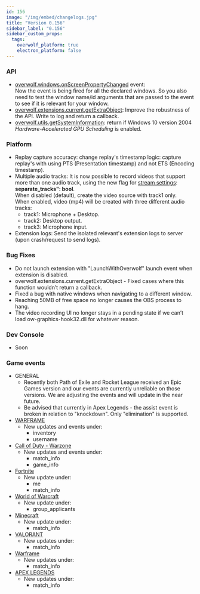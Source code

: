 ```yaml
---
id: 156
image: "/img/embed/changelogs.jpg"
title: "Version 0.156"
sidebar_label: "0.156"
sidebar_custom_props:
  tags:
    overwolf_platform: true
    electron_platform: false
---
```


### API

* [overwolf.windows.onScreenPropertyChanged](/api/windows#onscreenpropertychanged) event:  
  Now the event is being fired for all the declared windows. So you also need to test the window name/id arguments that are passed to the event to see if it is relevant for your window.
* [overwolf.extensions.current.getExtraObject](/api/extensions/current#getextraobjectname-callback): Improve the robustness of the API. Write to log and return a callback.
* [overwolf.utils.getSystemInformation](/api/utils#getsysteminformationcallback): return if Windows 10 version 2004 *Hardware-Accelerated GPU Scheduling* is enabled. 

### Platform

* Replay capture accuracy: change replay's timestamp logic: capture replay's with using PTS (Presentation timestamp) and not ETS (Encoding timestamp).
* Multiple audio tracks: It is now possible to record videos that support more than one audio track, using the new flag for [stream settings](/api/streaming#streamsettings-object): **separate_tracks": bool**.  
  When disabled (default), create the video source with track1 only.  
  When enabled, video (mp4) will be created with three different audio tracks:
  * track1: Microphone + Desktop.
  * track2: Desktop output.
  * track3: Microphone input.  
* Extension logs: Send the isolated relevant's extension logs to server (upon crash/request to send logs).

### Bug Fixes

* Do not launch extension with "LaunchWithOverwolf" launch event when extension is disabled. 
* overwolf.extensions.current.getExtraObject - Fixed cases where this function wouldn’t return a callback.
* Fixed a bug with native windows when navigating to a different window.
* Reaching 50MB of free space no longer causes the OBS process to hang.
* The video recording UI no longer stays in a pending state if we can’t load ow-graphics-hook32.dll for whatever reason.

### Dev Console

* Soon

### Game events
* GENERAL
  * Recently both Path of Exile and Rocket League received an Epic Games version and our events are currently unreliable on those versions. We are adjusting the events and will update in the near future.
  * Be advised that currently in Apex Legends - the assist event is broken in relation to "knockdown". Only "elimination" is supported.
* [WARFRAME](/api/live-game-data/supported-games/warframe)
  * New updates and events under:
    * inventory
    * username
* [Call of Duty - Warzone](/api/live-game-data/supported-games/call-of-duty-warzone-caldera)
  * New updates and events under:
    * match_info
    * game_info
* [Fortnite](/api/live-game-data/supported-games/fortnite)
  * New update under:
    * me
    * match_info
* [World of Warcraft](/api/live-game-data/supported-games/world-of-warcraft)
  * New update under:
    * group_applicants
* [Minecraft](/api/live-game-data/supported-games/minecraft)
  * New update under:
    * match_info
* [VALORANT](/api/live-game-data/supported-games/valorant)
  * New updates under:
    * match_info
* [Warframe](/api/live-game-data/supported-games/warframe)
  * New updates under:
    * match_info
* [APEX LEGENDS](/api/live-game-data/supported-games/apex-legends)
  * New updates under:
    * match_info
    
